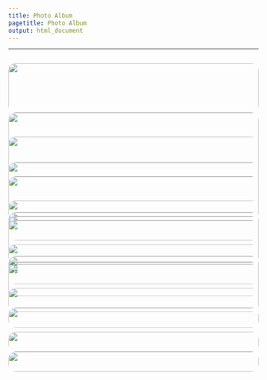 ---
title: Photo Album
pagetitle: Photo Album
output: html_document
---


---
<!-- Collage Style Photo Album -->
<style>
  .photo-album {
    display: grid;
    grid-template-columns: repeat(auto-fill, minmax(350px, 1fr)); /* Increase the minimum column width */
    gap: 20px; /* Adjust the spacing between images */
    margin: 0 auto;
    width: 100%;
    max-width: 1600px; /* Maximize the width for larger screens */
  }

  .photo-album img {
    width: 100%;
    height: auto;
    border-radius: 15px; /* Larger rounded corners */
    object-fit: cover;
    transition: transform 0.3s ease, opacity 0.3s ease;
  }

  .photo-album img:hover {
    transform: scale(1.2); /* Increase zoom effect on hover */
    opacity: 0.9;
  }

  /* Specific classes for large images */
  .large-img {
    grid-column: span 2; /* Larger images span two columns */
    grid-row: span 2; /* Larger images span two rows */
  }

  .extra-large-img {
    grid-column: span 3; /* Extra-large images span three columns */
    grid-row: span 2; /* Extra-large images span two rows */
  }

  h1 {
    text-align: left; /* Align the title to the left */
    font-size: 50px; /* Larger title */
    color: #2c6b2f; /* Darker green color */
    margin-bottom: 40px; /* More space below the title */
    padding-left: 20px; /* Add padding to the left for some spacing */
  }
</style>


<!-- Image Gallery -->
<div class="photo-album">
  <!-- First row of images -->
  <img src="images/IMG_6091.jpg" class="large-img">
  <img src="images/PXL_20240619_160211079.jpg">
  <img src="images/IMG_4816.jpg">
  <img src="images/wolf.jpg" class="extra-large-img">
  <img src="images/PXL_20240524_202620539.jpg" class="large-img">
  

  <!-- Second row of images -->
  <img src="images/20241212_135930.jpg">
  <img src="images/PXL_20240619_151659240.jpg">
  <img src="images/image (2).png" class="large-img">
  <img src="images/20240301_203614.jpg">

  <!-- Third row of images -->
  <img src="images/ruben.jpg">
  <img src="images/IMG_6097.jpg">

  <!-- Fourth row of images -->
  <img src="images/IMG_6087.jpg">
  <img src="images/20240616_092651.jpg">
 
   <!-- Fifth row of images -->
  <img src="images/gruandruben.png" class="large-img">
  <img src="images/minions.png">

  <!-- Sixth row of images -->
  <img src="images/bar.png" class="extra-large-img">
  <img src="images/20250113_112944.jpg">
</div>
